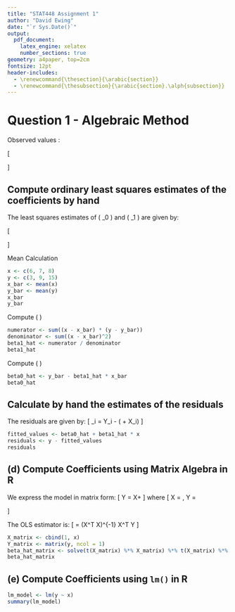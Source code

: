 ```yaml
---
title: "STAT448 Assignment 1"
author: "David Ewing"
date: "`r Sys.Date()`"
output:
  pdf_document:
    latex_engine: xelatex
    number_sections: true
geometry: a4paper, top=2cm
fontsize: 12pt
header-includes:
  - \renewcommand{\thesection}{\arabic{section}}
  - \renewcommand{\thesubsection}{\arabic{section}.\alph{subsection}}
---
```


# Question 1 - Algebraic Method

Observed values :

\[
\begin{aligned}
(Y) & : \{3, 9, 15\} - \text{Response Variable }  \\
 (X) & : \{6, 7, 8\} - \text{Explanatory Variable }\\
\text{Model} & : Y = \beta_0 + \beta_1 X + \epsilon
\end{aligned}
\]

## Compute ordinary least squares estimates of the coefficients by hand

The least squares estimates of \( \beta_0 \) and \( \beta_1 \) are given by:

\[
\begin{aligned}
\hat{\beta_1} &= \frac{\sum (X_i - \bar{X}) (Y_i - \bar{Y})}{\sum (X_i - \bar{X})^2} \\
\hat{\beta_0} &= \bar{Y} - \hat{\beta_1} \bar{X}
\end{aligned}
\]

 
 Mean Calculation
```r
x <- c(6, 7, 8)
y <- c(3, 9, 15)
x_bar <- mean(x)
y_bar <- mean(y)
x_bar
y_bar
```

\newpage

 Compute \( \hat{\beta_1} \)
```r
numerator <- sum((x - x_bar) * (y - y_bar))
denominator <- sum((x - x_bar)^2)
beta1_hat <- numerator / denominator
beta1_hat
```

 Compute \( \hat{\beta_0} \)
```r
beta0_hat <- y_bar - beta1_hat * x_bar
beta0_hat
```

## Calculate by hand the estimates of the residuals

The residuals are given by:
\[
\hat{\epsilon}_i = Y_i - (\hat{\beta_0} + \hat{\beta_1} X_i)
\]

```r
fitted_values <- beta0_hat + beta1_hat * x
residuals <- y - fitted_values
residuals
```

## (d) Compute Coefficients using Matrix Algebra in R

We express the model in matrix form:
\[
Y = X\beta + \epsilon
\]
where
\[
X = \begin{bmatrix}1 & 6\\ 1 & 7\\ 1 & 8\end{bmatrix}, \quad Y = \begin{bmatrix}3\\ 9\\ 15\end{bmatrix}
\]

The OLS estimator is:
\[
\hat{\beta} = (X^T X)^{-1} X^T Y
\]

```r
X_matrix <- cbind(1, x)
Y_matrix <- matrix(y, ncol = 1)
beta_hat_matrix <- solve(t(X_matrix) %*% X_matrix) %*% t(X_matrix) %*% Y_matrix
beta_hat_matrix
```

## (e) Compute Coefficients using `lm()` in R

```r
lm_model <- lm(y ~ x)
summary(lm_model)
```
